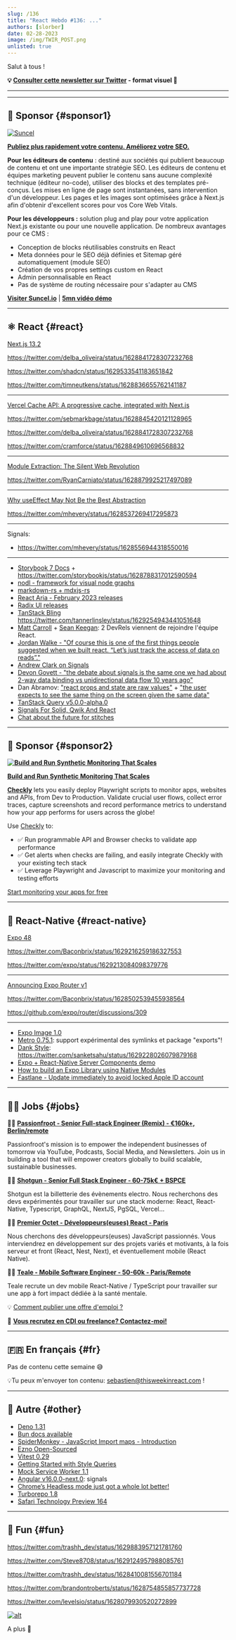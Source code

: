 ```yaml
---
slug: /136
title: "React Hebdo #136: ..."
authors: [slorber]
date: 02-28-2023
image: /img/TWIR_POST.png
unlisted: true
---
```


Salut à tous !

<Todo />

<!-- truncate -->

**💡 [Consulter cette newsletter sur Twitter](https://slo.im/thread) - format visuel 🎨**

---


<Support />

---

## 💸 Sponsor {#sponsor1}

[![Suncel](/emails/issues/136/suncel.jpg)](https://suncel.io/)

**[Publiez plus rapidement votre contenu. Améliorez votre SEO.](https://suncel.io/)**

**Pour les éditeurs de contenu** : destiné aux sociétés qui publient beaucoup de contenu et ont une importante stratégie SEO. Les éditeurs de contenu et équipes marketing peuvent publier le contenu sans aucune complexité technique (éditeur no-code), utiliser des blocks et des templates pré-conçus. Les mises en ligne de page sont instantanées, sans intervention d'un développeur. Les pages et les images sont optimisées grâce à Next.js afin d'obtenir d'excellent scores pour vos Core Web Vitals.

**Pour les développeurs :** solution plug and play pour votre application Next.js existante ou pour une nouvelle application. De nombreux avantages pour ce CMS :

- Conception de blocks réutilisables construits en React
- Meta données pour le SEO déjà définies et Sitemap géré automatiquement (module SEO)
- Création de vos propres settings custom en React
- Admin personnalisable en React
- Pas de système de routing nécessaire pour s'adapter au CMS

**[Visiter Suncel.io](https://suncel.io/)** | **[5mn vidéo démo](https://www.youtube.com/watch?v=LUupLEZKp3w)**

---

## ⚛️ React {#react}

[Next.js 13.2](https://nextjs.org/blog/next-13-2)

https://twitter.com/delba_oliveira/status/1628841728307232768

https://twitter.com/shadcn/status/1629533541183651842

https://twitter.com/timneutkens/status/1628836655762141187

---

[Vercel Cache API: A progressive cache, integrated with Next.js](https://vercel.com/blog/vercel-cache-api-nextjs-cache)

https://twitter.com/sebmarkbage/status/1628845420121128965

https://twitter.com/delba_oliveira/status/1628841728307232768

https://twitter.com/cramforce/status/1628849610696568832

---

[Module Extraction: The Silent Web Revolution](https://www.builder.io/blog/module-extraction-the-silent-web-revolution)

https://twitter.com/RyanCarniato/status/1628879925217497089

---

[Why useEffect May Not Be the Best Abstraction](https://www.builder.io/blog/useeffect-not-the-best-abstraction)

https://twitter.com/mhevery/status/1628537269417295873

---

Signals:

- https://twitter.com/mhevery/status/1628556944318550016

---

- [Storybook 7 Docs](https://storybook.js.org/blog/storybook-7-docs/) + https://twitter.com/storybookjs/status/1628788317012590594
- [nodl - framework for visual node graphs](https://twitter.com/emilwidlund/status/1628877076424949760)
- [markdown-rs + mdxjs-rs](https://twitter.com/wooorm/status/1629138812231090179)
- [React Aria - February 2023 releases](https://twitter.com/devongovett/status/1629156091178131457)
- [Radix UI releases](https://twitter.com/radix_ui/status/1629120708054753281)
- [TanStack Bling](https://github.com/TanStack/bling/) https://twitter.com/tannerlinsley/status/1629254943441051648
- [Matt Carroll](https://twitter.com/mattcarrollcode) + [Sean Keegan](https://twitter.com/DevRelSean): 2 DevRels viennent de rejoindre l'équipe React.
- [Jordan Walke - "Of course this is one of the first things people suggested when we built react. “Let’s just track the access of data on reads”."](https://twitter.com/jordwalke/status/1629663133039214593)
- [Andrew Clark on Signals](https://twitter.com/acdlite/status/1628811935088013314)
- [Devon Govett - "the debate about signals is the same one we had about 2-way data binding vs unidirectional data flow 10 years ago"](https://twitter.com/devongovett/status/1629540226589663233)
- Dan Abramov: ["react props and state are raw values"](https://twitter.com/dan_abramov/status/1629539600489119744) + ["the user expects to see the same thing on the screen given the same data"](https://twitter.com/dan_abramov/status/1629872956288512007)
- [TanStack Query v5.0.0-alpha.0](https://twitter.com/TkDodo/status/1630159547405877249)
- [Signals For Solid, Qwik And React](https://www.youtube.com/watch?v=ZLMjJL70glE)
- [Chat about the future for stitches](https://github.com/stitchesjs/stitches/issues/1144)

<SubscribeFormEmbed />

---

## 💸 Sponsor {#sponsor2}

**[![Build and Run Synthetic Monitoring That Scales](/emails/issues/134/checkly.jpg)](https://www.checklyhq.com/?utm_medium=email&utm_source=newsletter&utm_campaign=this-week-in-react-february)**

**[Build and Run Synthetic Monitoring That Scales](https://www.checklyhq.com/?utm_medium=email&utm_source=newsletter&utm_campaign=this-week-in-react-february)**

**[Checkly](https://www.checklyhq.com/?utm_medium=email&utm_source=newsletter&utm_campaign=this-week-in-react-february)** lets you easily deploy Playwright scripts to monitor apps, websites and APIs, from Dev to Production. Validate crucial user flows, collect error traces, capture screenshots and record performance metrics to understand how your app performs for users across the globe!

Use [Checkly](https://www.checklyhq.com/?utm_medium=email&utm_source=newsletter&utm_campaign=this-week-in-react-february) to:

- ✅ Run programmable API and Browser checks to validate app performance
- ✅ Get alerts when checks are failing, and easily integrate Checkly with your existing tech stack
- ✅ Leverage Playwright and Javascript to maximize your monitoring and testing efforts

[Start monitoring your apps for free](https://www.checklyhq.com/?utm_medium=email&utm_source=newsletter&utm_campaign=this-week-in-react-february)

---

## 📱 React-Native {#react-native}

[Expo 48](https://blog.expo.dev/expo-sdk-48-ccb8302e231)

https://twitter.com/Baconbrix/status/1629216259186327553

https://twitter.com/expo/status/1629213084098379776

---

[Announcing Expo Router v1](https://blog.expo.dev/announcing-expo-router-v1-1d97d7833605)

https://twitter.com/Baconbrix/status/1628502539455938564

https://github.com/expo/router/discussions/309

---

- [Expo Image 1.0](https://twitter.com/tsapeta/status/1628381264976683010)
- [Metro 0.75.1](https://twitter.com/robjhogan/status/1628460899714449416): support expérimental des symlinks et package "exports"!
- [Dank Style](https://dank.style/): https://twitter.com/sanketsahu/status/1629228026079879168
- [Expo + React-Native Server Components demo](https://twitter.com/Baconbrix/status/1629909713910480898)
- [How to build an Expo Library using Native Modules](https://www.youtube.com/watch?v=ZNE7Of3TZAY)
- [Fastlane - Update immediately to avoid locked Apple ID account](https://twitter.com/FastlaneTools/status/1629153901747265538)

<Todo />

---

## 🧑‍💻 Jobs {#jobs}

🧑‍💼 [**Passionfroot - Senior Full-stack Engineer (Remix) - €160k+, Berlin/remote**](https://passionfroot.recruitee.com/o/senior-fullstack-engineer)

Passionfroot's mission is to empower the independent businesses of tomorrow via YouTube, Podcasts, Social Media, and Newsletters. Join us in building a tool that will empower creators globally to build scalable, sustainable businesses.

🧑‍💼 [**Shotgun - Senior Full Stack Engineer - 60-75k€ + BSPCE**](https://shotgun.teamtailor.com/jobs/1981578-senior-full-stack-engineer)

Shotgun est la billetterie des évènements electro. Nous recherchons des devs expérimentés pour travailler sur une stack moderne: React, React-Native, Typescript, GraphQL, NextJS, PgSQL, Vercel...

🧑‍💼 [**Premier Octet - Développeurs(euses) React - Paris**](https://www.premieroctet.com/jobs)

Nous cherchons des développeurs(euses) JavaScript passionnés. Vous interviendrez en développement sur des projets variés et motivants, à la fois serveur et front (React, Nest, Next), et éventuellement mobile (React Native).

🧑‍💼 [**Teale - Mobile Software Engineer - 50-60k - Paris/Remote**](https://sebastienlorber.mylittleteam.com/team/teale/55/719)

Teale recrute un dev mobile React-Native / TypeScript pour travailler sur une app à fort impact dédiée à la santé mentale.

💡 [Comment publier une offre d'emploi ?](https://thisweekinreact.com/fr/sponsor)

🏢 **[Vous recrutez en CDI ou freelance? Contactez-moi!](https://qq4ph6n1rk0.typeform.com/to/qjSZ38dQ#email={{subscriber.email_address}})**

---

## 🇫🇷 En français {#fr}

Pas de contenu cette semaine 😅

💡Tu peux m'envoyer ton contenu: [sebastien@thisweekinreact.com](mailto:sebastien@thisweekinreact.com?subject=Contenu%20en%20fran%C3%A7ais) !

<Todo />

---

## 🔀 Autre {#other}

- [Deno 1.31](https://twitter.com/deno_land/status/1629123230492463106)
- [Bun docs available](https://twitter.com/colinhacks/status/1629310598004772865)
- [SpiderMonkey - JavaScript Import maps - Introduction](https://spidermonkey.dev/blog/2023/02/23/javascript-import-maps-part-1-introduction.html)
- [Ezno Open-Sourced](https://twitter.com/kaleidawave/status/1629885949353009156)
- [Vitest 0.29](https://twitter.com/sheremet_va/status/1629403679898972161)
- [Getting Started with Style Queries](https://developer.chrome.com/blog/style-queries/)
- [Mock Service Worker 1.1](https://twitter.com/ApiMocking/status/1628909915111579650)
- [Angular v16.0.0-next.0](https://twitter.com/Enea_Jahollari/status/1628515124347654144): signals
- [Chrome’s Headless mode just got a whole lot better!](https://developer.chrome.com/articles/new-headless/)
- [Turborepo 1.8](https://twitter.com/turborepo/status/1628497786881597444)
- [Safari Technology Preview 164](https://webkit.org/blog/13902/release-notes-for-safari-technology-preview-164/)

---

## 🤭 Fun {#fun}

https://twitter.com/trashh_dev/status/1629883957121781760

https://twitter.com/Steve8708/status/1629124957988085761

https://twitter.com/trashh_dev/status/1628410081556701184

https://twitter.com/brandontroberts/status/1628754855857737728

https://twitter.com/levelsio/status/1628079930520272899

[![alt](/emails/issues/122/meme.jpg)](https://twitter.com/todo)

A plus 👋
